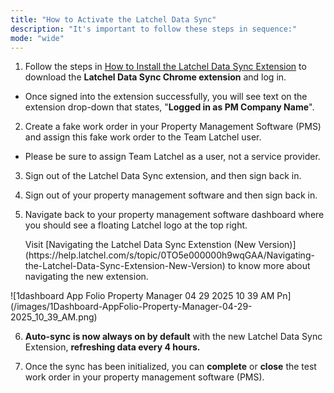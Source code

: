 ```yaml
---
title: "How to Activate the Latchel Data Sync"
description: "It's important to follow these steps in sequence:"
mode: "wide"
---
```


1. Follow the steps in [How to Install the Latchel Data Sync Extension](https://help.latchel.com/s/topic/0TO5e000000h9wqGAA/How-to-Install-the-Latchel-Data-Sync-Extension) to download the **Latchel Data Sync Chrome extension** and log in.

- Once signed into the extension successfully, you will see text on the extension drop-down that states, "**Logged in as PM Company Name**".

2. Create a fake work order in your Property Management Software (PMS) and assign this fake work order to the Team Latchel user.

- Please be sure to assign Team Latchel as a user, not a service provider.

3. Sign out of the Latchel Data Sync extension, and then sign back in.
4. Sign out of your property management software and then sign back in.
5. Navigate back to your property management software dashboard where you should see a floating Latchel logo at the top right. 

   <Tip>
     Visit [Navigating the Latchel Data Sync Extenstion (New Version)](https://help.latchel.com/s/topic/0TO5e000000h9wqGAA/Navigating-the-Latchel-Data-Sync-Extension-New-Version) to know more about navigating the new extension.
   </Tip>

<Frame>
  ![1dashboard App Folio Property Manager 04 29 2025 10 39 AM Pn](/images/1Dashboard-AppFolio-Property-Manager-04-29-2025_10_39_AM.png)
</Frame>

6. **Auto-sync is now always on by default** with the new Latchel Data Sync Extension, **refreshing data every 4 hours.**


7. Once the sync has been initialized, you can **complete** or **close** the test work order in your property management software (PMS).